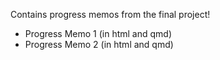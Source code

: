 Contains progress memos from the final project! 

- Progress Memo 1 (in html and qmd)
- Progress Memo 2 (in html and qmd)
